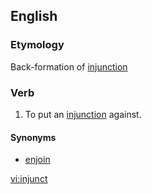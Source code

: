==English==

===Etymology===
Back-formation of [[injunction]]

===Verb===
{{en-verb}}

# {{legal|transitive}} To put an [[injunction]] against.

====Synonyms====
*[[enjoin]]

[[vi:injunct]]